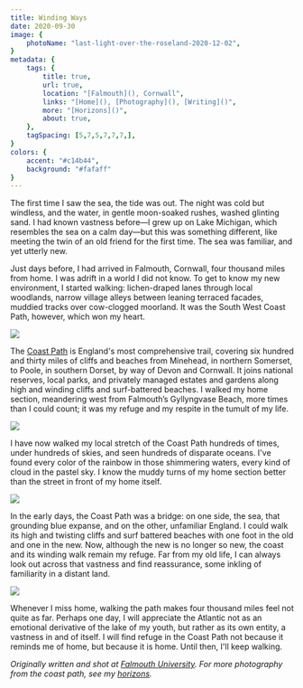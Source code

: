 ```yaml
---
title: Winding Ways
date: 2020-09-30
image: {
    photoName: "last-light-over-the-roseland-2020-12-02",
}
metadata: {
    tags: {
        title: true,
        url: true,
        location: "[Falmouth](), Cornwall",
        links: "[Home](), [Photography](), [Writing]()",
        more: "[Horizons]()",
        about: true,
    },
    tagSpacing: [5,7,5,7,7,7,],
}
colors: {
    accent: "#c14b44",
    background: "#fafaff"
}
---
```


The first time I saw the sea, the tide was out. The night was cold but windless, and the water, in gentle moon-soaked rushes, washed glinting sand. I had known vastness before—I grew up on Lake Michigan, which resembles the sea on a calm day—but this was something different, like meeting the twin of an old friend for the first time. The sea was familiar, and yet utterly new. 

Just days before, I had arrived in Falmouth, Cornwall, four thousand miles from home. I was adrift in a world I did not know. To get to know my new environment, I started walking: lichen-draped lanes through local woodlands, narrow village alleys between leaning terraced facades, muddied tracks over cow-clogged moorland. It was the South West Coast Path, however, which won my heart.

![](/photos/muddy-coast-path-2020-11-19_m.webp)

The [Coast Path](https://en.wikipedia.org/wiki/South_West_Coast_Path) is England's most comprehensive trail, covering six hundred and thirty miles of cliffs and beaches from Minehead, in northern Somerset, to Poole, in southern Dorset, by way of Devon and Cornwall. It joins national reserves, local parks, and privately managed estates and gardens along high and winding cliffs and surf-battered beaches. I walked my home section, meandering west from Falmouth’s Gyllyngvase Beach, more times than I could count; it was my refuge and my respite in the tumult of my life.

![](/photos/wildflowers-coast-path-2020-11-19_m.webp)

I have now walked my local stretch of the Coast Path hundreds of times, under hundreds of skies, and seen hundreds of disparate oceans. I've found every color of the rainbow in those shimmering waters, every kind of cloud in the pastel sky. I know the muddy turns of my home section better than the street in front of my home itself.

![](/photos/watermarch-maenporth-2020-10-23_m.webp)

In the early days, the Coast Path was a bridge: on one side, the sea, that grounding blue expanse, and on the other, unfamiliar England. I could walk its high and twisting cliffs and surf battered beaches with one foot in the old and one in the new. Now, although the new is no longer so new, the coast and its winding walk remain my refuge. Far from my old life, I can always look out across that vastness and find reassurance, some inkling of familiarity in a distant land.

![](/photos/blackberries-coast-path-2020-09-08_m.webp)

Whenever I miss home, walking the path makes four thousand miles feel not quite as far. Perhaps one day, I will appreciate the Atlantic not as an emotional derivative of the lake of my youth, but rather as its own entity, a vastness in and of itself. I will find refuge in the Coast Path not because it reminds me of home, but because it is home. Until then, I'll keep walking.

_Originally written and shot at [Falmouth University](https://www.falmouth.ac.uk/study/undergraduate/marine-natural-history-photography). For more photography from the coast path, see my [horizons]()._